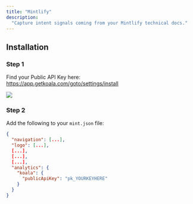 ```yaml
---
title: "Mintlify"
description:
  "Capture intent signals coming from your Mintlify technical docs."
---
```


## Installation

### Step 1 
Find your Public API Key here: https://app.getkoala.com/goto/settings/install

![](/images/integrations/your-public-key.png)

### Step 2
Add the following to your `mint.json` file:

```json
{
  "navigation": [...],
  "logo": [...],
  [...],
  [...],
  [...],
  "analytics": {
    "koala": {
      "publicApiKey": "pk_YOURKEYHERE"
    }
  }
}
```